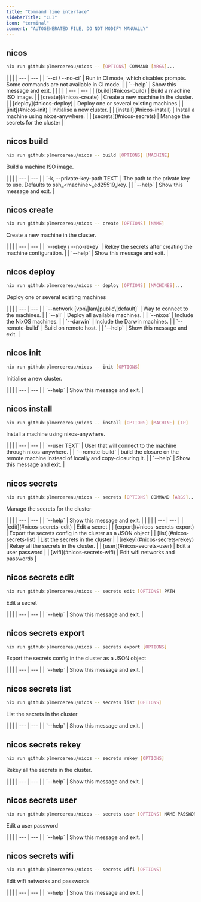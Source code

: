 ```yaml
---
title: "Command line interface"
sidebarTitle: "CLI"
icon: "terminal"
comment: "AUTOGENERATED FILE, DO NOT MODIFY MANUALLY"
---
```


## nicos
```bash
nix run github:plmercereau/nicos -- [OPTIONS] COMMAND [ARGS]...
```


<ParamField path="Options">
|     |     |
| --- | --- |
| `--ci / --no-ci` | Run in CI mode, which disables prompts. Some commands are not available in CI mode. |
| `--help` | Show this message and exit. |
</ParamField>


<ParamField path="Commands">
|     |     |
| --- | --- |
| [build](#nicos-build) | Build a machine ISO image. |
| [create](#nicos-create) | Create a new machine in the cluster. |
| [deploy](#nicos-deploy) | Deploy one or several existing machines |
| [init](#nicos-init) | Initialise a new cluster. |
| [install](#nicos-install) | Install a machine using nixos-anywhere. |
| [secrets](#nicos-secrets) | Manage the secrets for the cluster |
</ParamField>

## nicos build
```bash
nix run github:plmercereau/nicos -- build [OPTIONS] [MACHINE]
```

  Build a machine ISO image.


<ParamField path="Options">
|     |     |
| --- | --- |
| `-k, --private-key-path TEXT` | The path to the private key to use. Defaults to ssh_&lt;machine&gt;_ed25519_key. |
| `--help` | Show this message and exit. |
</ParamField>

## nicos create
```bash
nix run github:plmercereau/nicos -- create [OPTIONS] [NAME]
```

  Create a new machine in the cluster.


<ParamField path="Options">
|     |     |
| --- | --- |
| `--rekey / --no-rekey` | Rekey the secrets after creating the machine configuration. |
| `--help` | Show this message and exit. |
</ParamField>

## nicos deploy
```bash
nix run github:plmercereau/nicos -- deploy [OPTIONS] [MACHINES]...
```

  Deploy one or several existing machines


<ParamField path="Options">
|     |     |
| --- | --- |
| `--network [vpn\|lan\|public\|default]` | Way to connect to the machines. |
| `--all` | Deploy all available machines. |
| `--nixos` | Include the NixOS machines. |
| `--darwin` | Include the Darwin machines. |
| `--remote-build` | Build on remote host. |
| `--help` | Show this message and exit. |
</ParamField>

## nicos init
```bash
nix run github:plmercereau/nicos -- init [OPTIONS]
```

  Initialise a new cluster.


<ParamField path="Options">
|     |     |
| --- | --- |
| `--help` | Show this message and exit. |
</ParamField>

## nicos install
```bash
nix run github:plmercereau/nicos -- install [OPTIONS] [MACHINE] [IP]
```

  Install a machine using nixos-anywhere.


<ParamField path="Options">
|     |     |
| --- | --- |
| `--user TEXT` | User that will connect to the machine through nixos-anywhere. |
| `--remote-build` | build the closure on the remote machine instead of locally and copy-closuring it. |
| `--help` | Show this message and exit. |
</ParamField>

## nicos secrets
```bash
nix run github:plmercereau/nicos -- secrets [OPTIONS] COMMAND [ARGS]...
```

  Manage the secrets for the cluster


<ParamField path="Options">
|     |     |
| --- | --- |
| `--help` | Show this message and exit. |
</ParamField>


<ParamField path="Commands">
|     |     |
| --- | --- |
| [edit](#nicos-secrets-edit) | Edit a secret |
| [export](#nicos-secrets-export) | Export the secrets config in the cluster as a JSON object |
| [list](#nicos-secrets-list) | List the secrets in the cluster |
| [rekey](#nicos-secrets-rekey) | Rekey all the secrets in the cluster. |
| [user](#nicos-secrets-user) | Edit a user password |
| [wifi](#nicos-secrets-wifi) | Edit wifi networks and passwords |
</ParamField>

## nicos secrets edit
```bash
nix run github:plmercereau/nicos -- secrets edit [OPTIONS] PATH
```

  Edit a secret


<ParamField path="Options">
|     |     |
| --- | --- |
| `--help` | Show this message and exit. |
</ParamField>

## nicos secrets export
```bash
nix run github:plmercereau/nicos -- secrets export [OPTIONS]
```

  Export the secrets config in the cluster as a JSON object


<ParamField path="Options">
|     |     |
| --- | --- |
| `--help` | Show this message and exit. |
</ParamField>

## nicos secrets list
```bash
nix run github:plmercereau/nicos -- secrets list [OPTIONS]
```

  List the secrets in the cluster


<ParamField path="Options">
|     |     |
| --- | --- |
| `--help` | Show this message and exit. |
</ParamField>

## nicos secrets rekey
```bash
nix run github:plmercereau/nicos -- secrets rekey [OPTIONS]
```

  Rekey all the secrets in the cluster.


<ParamField path="Options">
|     |     |
| --- | --- |
| `--help` | Show this message and exit. |
</ParamField>

## nicos secrets user
```bash
nix run github:plmercereau/nicos -- secrets user [OPTIONS] NAME PASSWORD
```

  Edit a user password


<ParamField path="Options">
|     |     |
| --- | --- |
| `--help` | Show this message and exit. |
</ParamField>

## nicos secrets wifi
```bash
nix run github:plmercereau/nicos -- secrets wifi [OPTIONS]
```

  Edit wifi networks and passwords


<ParamField path="Options">
|     |     |
| --- | --- |
| `--help` | Show this message and exit. |
</ParamField>

